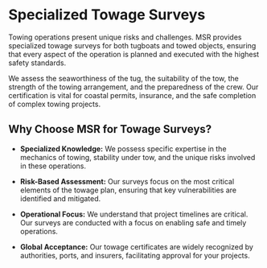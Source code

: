 # Specialized Towage Surveys

<div data-type='wrapper'>
Towing operations present unique risks and challenges. MSR provides specialized towage surveys for both tugboats and towed objects, ensuring that every aspect of the operation is planned and executed with the highest safety standards.

We assess the seaworthiness of the tug, the suitability of the tow, the strength of the towing arrangement, and the preparedness of the crew. Our certification is vital for coastal permits, insurance, and the safe completion of complex towing projects.

## **Why Choose MSR for Towage Surveys?**

- **Specialized Knowledge:** We possess specific expertise in the mechanics of towing, stability under tow, and the unique risks involved in these operations.

- **Risk-Based Assessment:** Our surveys focus on the most critical elements of the towage plan, ensuring that key vulnerabilities are identified and mitigated.

- **Operational Focus:** We understand that project timelines are critical. Our surveys are conducted with a focus on enabling safe and timely operations.

- **Global Acceptance:** Our towage certificates are widely recognized by authorities, ports, and insurers, facilitating approval for your projects.
</div>
